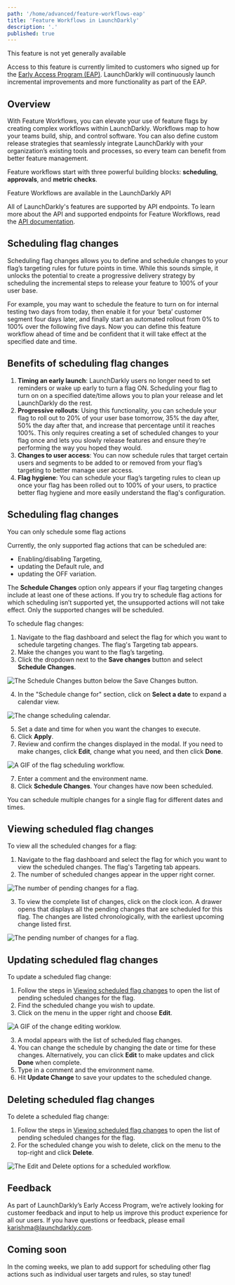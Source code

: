 ```yaml
---
path: '/home/advanced/feature-workflows-eap'
title: 'Feature Workflows in LaunchDarkly'
description: '.'
published: true
---
```


<Callout intent="info">
<CalloutTitle>This feature is not yet generally available</CalloutTitle>
<CalloutDescription>

Access to this feature is currently limited to customers who signed up for the [Early Access Program (EAP)](https://docs.google.com/forms/d/e/1FAIpQLScJ5qCC_RZTW9pPSXVZk9HaKzpltNAeoQb2t6gh7dLicwQWQQ/viewform). LaunchDarkly will continuously launch incremental improvements and more functionality as part of the EAP.

</CalloutDescription>
</Callout>

## Overview

With Feature Workflows, you can elevate your use of feature flags by creating complex workflows within LaunchDarkly. Workflows map to how your teams build, ship, and control software. You can also define custom release strategies that seamlessly integrate LaunchDarkly with your organization’s existing tools and processes, so every team can benefit from better feature management.

Feature workflows start with three powerful building blocks: **scheduling**, **approvals**, and **metric checks**. 

<Callout intent="info">
<CalloutTitle>Feature Workflows are available in the LaunchDarkly API</CalloutTitle>
<CalloutDescription>

All of LaunchDarkly's features are supported by API endpoints. To learn more about the API and supported endpoints for Feature Workflows, read the [API documentation](https://apidocs.launchdarkly.com/reference?showHidden=7f3f4#introduction).

</CalloutDescription>
</Callout>

## Scheduling flag changes

Scheduling flag changes allows you to define and schedule changes to your flag’s targeting rules for future points in time. While this sounds simple, it unlocks the potential to create a progressive delivery strategy by scheduling the incremental steps to release your feature to 100% of your user base.

For example, you may want to schedule the feature to turn on for internal testing two days from today, then enable it for your ‘beta’ customer segment four days later, and finally start an automated rollout from 0% to 100% over the following five days. Now you can define this feature workflow ahead of time and be confident that it will take effect at the specified date and time.


## Benefits of scheduling flag changes

1. **Timing an early launch**: LaunchDarkly users no longer need to set reminders or wake up early to turn a flag ON. Scheduling your flag to turn on on a specified date/time allows you to plan your release and let LaunchDarkly do the rest.
2. **Progressive rollouts**: Using this functionality, you can schedule your flag to roll out to 20% of your user base tomorrow, 35% the day after, 50% the day after that, and increase that percentage until it reaches 100%. This only requires creating a set of scheduled changes to your flag once and lets you slowly release features and ensure they’re performing the way you hoped they would.
3. **Changes to user access**: You can now schedule rules that target certain users and segments to be added to or removed from your flag’s targeting to better manage user access.
4. **Flag hygiene**: You can schedule your flag’s targeting rules to clean up once your flag has been rolled out to 100% of your users, to practice better flag hygiene and more easily understand the flag's configuration. 

## Scheduling flag changes

<Callout intent="alert">
<CalloutTitle>You can only schedule some flag actions</CalloutTitle>
<CalloutDescription>

Currently, the only supported flag actions that can be scheduled are:  

* Enabling/disabling Targeting, 
* updating the Default rule, and 
* updating the OFF variation. 

The **Schedule Changes** option only appears if your flag targeting changes include at least one of these actions. If you try to schedule flag actions for which scheduling isn’t supported yet, the unsupported actions will not take effect. Only the supported changes will be scheduled. 

</CalloutDescription>
</Callout>

To schedule flag changes:

1. Navigate to the flag dashboard and select the flag for which you want to schedule targeting changes. The flag's Targeting tab appears.
2. Make the changes you want to the flag’s targeting.
3. Click the dropdown next to the **Save changes** button and select **Schedule Changes**.

![The Schedule Changes button below the Save Changes button.](../../images/workflows-schedule-changes.png)

4. In the "Schedule change for" section, click on **Select a date** to expand a calendar view.

![The change scheduling calendar.](../../images/workflows-calendar.png)

5. Set a date and time for when you want the changes to execute. 
6. Click **Apply**.
7. Review and confirm the changes displayed in the modal. If you need to make changes, click **Edit**, change what you need, and then click **Done**.

![A GIF of the flag scheduling workflow.](../../images/workflows-change-create.gif)

7. Enter a comment and the environment name.
8. Click **Schedule Changes**. Your changes have now been scheduled. 

You can schedule multiple changes for a single flag for different dates and times.

## Viewing scheduled flag changes

To view all the scheduled changes for a flag:

1. Navigate to the flag dashboard and select the flag for which you want to view the scheduled changes. The flag's Targeting tab appears.
2. The number of scheduled changes appear in the upper right corner.

![The number of pending changes for a flag.](../../images/workflows-pending-changes-callout.png)

3. To view the complete list of changes, click on the clock icon. A drawer opens that displays all the pending changes that are scheduled for this flag. The changes are listed chronologically, with the earliest upcoming change listed first.

![The pending number of changes for a flag.](../../images/workflows-pending-changes.png)

## Updating scheduled flag changes

To update a scheduled flag change:

1. Follow the steps in [Viewing scheduled flag changes](#viewing-scheduled-flag-changes) to open the list of pending scheduled changes for the flag.
2. Find the scheduled change you wish to update. 
3. Click on the menu in the upper right and choose **Edit**.

![A GIF of the change editing worklow.](../../images/workflows-edit-changes.gif)

3. A modal appears with the list of scheduled flag changes. 
4. You can change the schedule by changing the date or time for these changes. Alternatively, you can click **Edit** to make updates and click **Done** when complete.
5. Type in a comment and the environment name.
6. Hit **Update Change** to save your updates to the scheduled change.

## Deleting scheduled flag changes

To delete a scheduled flag change:

1. Follow the steps in [Viewing scheduled flag changes](#viewing-scheduled-flag-changes) to open the list of pending scheduled changes for the flag.
2. For the scheduled change you wish to delete, click on the menu to the top-right and click **Delete**.

![The Edit and Delete options for a scheduled workflow.](../../images/workflows-delete-change.png)

## Feedback

As part of LaunchDarkly’s Early Access Program, we’re actively looking for customer feedback and input to help us improve this product experience for all our users. If you have questions or feedback, please email karishma@launchdarkly.com. 

## Coming soon

In the coming weeks, we plan to add support for scheduling other flag actions such as individual user targets and rules, so stay tuned!